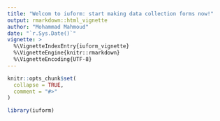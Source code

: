```yaml
---
title: "Welcom to iuform: start making data collection forms now!"
output: rmarkdown::html_vignette
author: "Mohammad Mahmoud"
date: "`r.Sys.Date()`"
vignette: >
  %\VignetteIndexEntry{iuform_vignette}
  %\VignetteEngine{knitr::rmarkdown}
  %\VignetteEncoding{UTF-8}
---
```


```r
knitr::opts_chunk$set(
  collapse = TRUE,
  comment = "#>"
)
```

```r
library(iuform)
```
